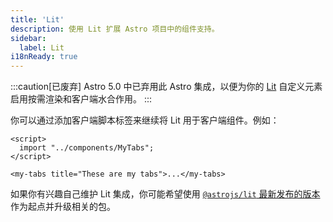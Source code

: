 ```yaml
---
title: 'Lit'
description: 使用 Lit 扩展 Astro 项目中的组件支持。
sidebar:
  label: Lit
i18nReady: true
---
```


:::caution[已废弃]
Astro 5.0 中已弃用此 Astro 集成，以便为你的 [Lit](https://lit.dev/) 自定义元素启用按需渲染和客户端水合作用。
:::

你可以通过添加客户端脚本标签来继续将 Lit 用于客户端组件。例如：

```astro
<script>
  import "../components/MyTabs";
</script>

<my-tabs title="These are my tabs">...</my-tabs>
```

如果你有兴趣自己维护 Lit 集成，你可能希望使用 [`@astrojs/lit` 最新发布的版本](https://github.com/withastro/astro/tree/astro%404.13.0/packages/integrations/lit) 作为起点并升级相关的包。
